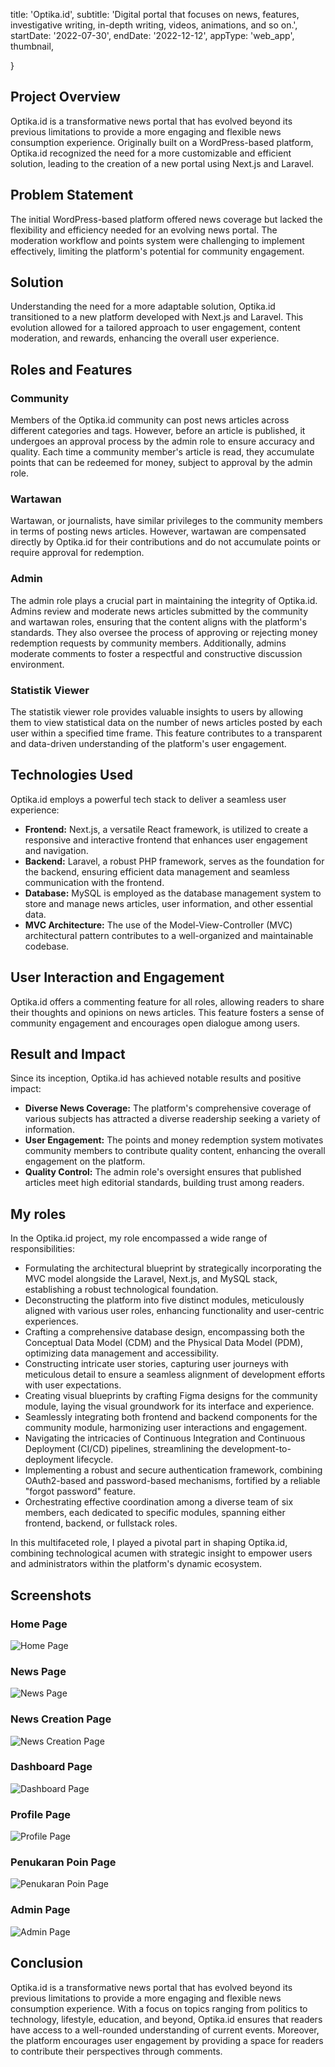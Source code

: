 
  title: 'Optika.id',
  subtitle:
    'Digital portal that focuses on news, features, investigative writing, in-depth writing, videos, animations, and so on.',
  startDate: '2022-07-30',
  endDate: '2022-12-12',
  appType: 'web_app',
  thumbnail,

}

## Project Overview

Optika.id is a transformative news portal that has evolved beyond its previous limitations to provide a more engaging and flexible news consumption experience. Originally built on a WordPress-based platform, Optika.id recognized the need for a more customizable and efficient solution, leading to the creation of a new portal using Next.js and Laravel.

## Problem Statement

The initial WordPress-based platform offered news coverage but lacked the flexibility and efficiency needed for an evolving news portal. The moderation workflow and points system were challenging to implement effectively, limiting the platform's potential for community engagement.

## Solution

Understanding the need for a more adaptable solution, Optika.id transitioned to a new platform developed with Next.js and Laravel. This evolution allowed for a tailored approach to user engagement, content moderation, and rewards, enhancing the overall user experience.

## Roles and Features

### Community

Members of the Optika.id community can post news articles across different categories and tags. However, before an article is published, it undergoes an approval process by the admin role to ensure accuracy and quality. Each time a community member's article is read, they accumulate points that can be redeemed for money, subject to approval by the admin role.

### Wartawan

Wartawan, or journalists, have similar privileges to the community members in terms of posting news articles. However, wartawan are compensated directly by Optika.id for their contributions and do not accumulate points or require approval for redemption.

### Admin

The admin role plays a crucial part in maintaining the integrity of Optika.id. Admins review and moderate news articles submitted by the community and wartawan roles, ensuring that the content aligns with the platform's standards. They also oversee the process of approving or rejecting money redemption requests by community members. Additionally, admins moderate comments to foster a respectful and constructive discussion environment.

### Statistik Viewer

The statistik viewer role provides valuable insights to users by allowing them to view statistical data on the number of news articles posted by each user within a specified time frame. This feature contributes to a transparent and data-driven understanding of the platform's user engagement.

## Technologies Used

Optika.id employs a powerful tech stack to deliver a seamless user experience:

- **Frontend:** Next.js, a versatile React framework, is utilized to create a responsive and interactive frontend that enhances user engagement and navigation.
- **Backend:** Laravel, a robust PHP framework, serves as the foundation for the backend, ensuring efficient data management and seamless communication with the frontend.
- **Database:** MySQL is employed as the database management system to store and manage news articles, user information, and other essential data.
- **MVC Architecture:** The use of the Model-View-Controller (MVC) architectural pattern contributes to a well-organized and maintainable codebase.

## User Interaction and Engagement

Optika.id offers a commenting feature for all roles, allowing readers to share their thoughts and opinions on news articles. This feature fosters a sense of community engagement and encourages open dialogue among users.

## Result and Impact

Since its inception, Optika.id has achieved notable results and positive impact:

- **Diverse News Coverage:** The platform's comprehensive coverage of various subjects has attracted a diverse readership seeking a variety of information.
- **User Engagement:** The points and money redemption system motivates community members to contribute quality content, enhancing the overall engagement on the platform.
- **Quality Control:** The admin role's oversight ensures that published articles meet high editorial standards, building trust among readers.

## My roles

In the Optika.id project, my role encompassed a wide range of responsibilities:

- Formulating the architectural blueprint by strategically incorporating the MVC model alongside the Laravel, Next.js, and MySQL stack, establishing a robust technological foundation.
- Deconstructing the platform into five distinct modules, meticulously aligned with various user roles, enhancing functionality and user-centric experiences.
- Crafting a comprehensive database design, encompassing both the Conceptual Data Model (CDM) and the Physical Data Model (PDM), optimizing data management and accessibility.
- Constructing intricate user stories, capturing user journeys with meticulous detail to ensure a seamless alignment of development efforts with user expectations.
- Creating visual blueprints by crafting Figma designs for the community module, laying the visual groundwork for its interface and experience.
- Seamlessly integrating both frontend and backend components for the community module, harmonizing user interactions and engagement.
- Navigating the intricacies of Continuous Integration and Continuous Deployment (CI/CD) pipelines, streamlining the development-to-deployment lifecycle.
- Implementing a robust and secure authentication framework, combining OAuth2-based and password-based mechanisms, fortified by a reliable "forgot password" feature.
- Orchestrating effective coordination among a diverse team of six members, each dedicated to specific modules, spanning either frontend, backend, or fullstack roles.

In this multifaceted role, I played a pivotal part in shaping Optika.id, combining technological acumen with strategic insight to empower users and administrators within the platform's dynamic ecosystem.

## Screenshots

### Home Page

<Image src={homePageScreenshot} alt="Home Page" />

### News Page

<Image src={newsPageScreenshot} alt="News Page" />

### News Creation Page

<Image src={newsCreationPageScreenshot} alt="News Creation Page" />

### Dashboard Page

<Image src={dashboardPageScreenshot} alt="Dashboard Page" />

### Profile Page

<Image src={profilePageScreenshot} alt="Profile Page" />

### Penukaran Poin Page

<Image src={penukaranPoinPageScreenshot} alt="Penukaran Poin Page" />

### Admin Page

<Image src={adminPageScreenshot} alt="Admin Page" />

## Conclusion

Optika.id is a transformative news portal that has evolved beyond its previous limitations to provide a more engaging and flexible news consumption experience. With a focus on topics ranging from politics to technology, lifestyle, education, and beyond, Optika.id ensures that readers have access to a well-rounded understanding of current events. Moreover, the platform encourages user engagement by providing a space for readers to contribute their perspectives through comments.
